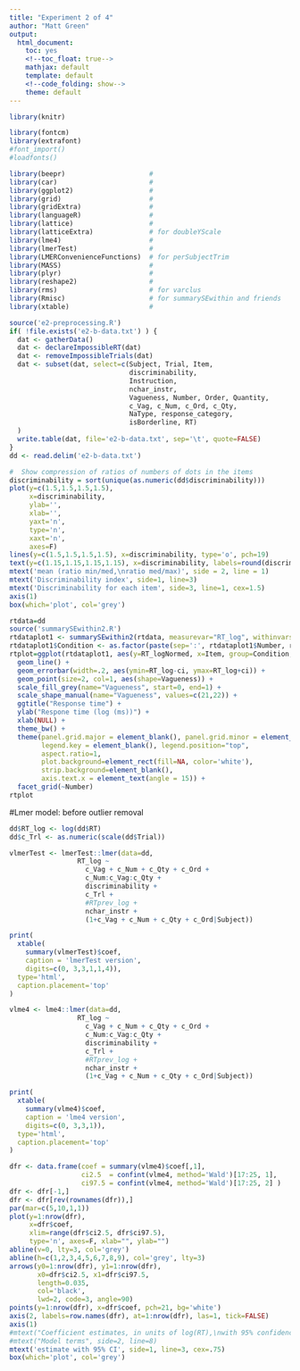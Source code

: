 ```yaml
---
title: "Experiment 2 of 4"
author: "Matt Green"
output:
  html_document:
    toc: yes
    <!--toc_float: true-->
    mathjax: default
    template: default
    <!--code_folding: show-->
    theme: default
---  
```

<style>
table, th, td {
    border: 1px grey;
    border-collapse: collapse;
    padding:2px 5px 2px 5px
}  
</style>


```r
library(knitr)
```

```r
library(fontcm)
library(extrafont)
#font_import()
#loadfonts()
```

```r
library(beepr)                     #
library(car)                       #
library(ggplot2)                   #
library(grid)                      #
library(gridExtra)                 #
library(languageR)                 #
library(lattice)                   #
library(latticeExtra)              # for doubleYScale
library(lme4)                      #
library(lmerTest)                  #
library(LMERConvenienceFunctions)  # for perSubjectTrim
library(MASS)                      #
library(plyr)                      #
library(reshape2)                  #
library(rms)                       # for varclus
library(Rmisc)                     # for summarySEwithin and friends
library(xtable)                    #
```

```r
source('e2-preprocessing.R')
if( !file.exists('e2-b-data.txt') ) {
  dat <- gatherData() 
  dat <- declareImpossibleRT(dat)
  dat <- removeImpossibleTrials(dat)
  dat <- subset(dat, select=c(Subject, Trial, Item, 
                              discriminability, 
                              Instruction,
                              nchar_instr,
                              Vagueness, Number, Order, Quantity, 
                              c_Vag, c_Num, c_Ord, c_Qty,
                              NaType, response_category, 
                              isBorderline, RT)
  )
  write.table(dat, file='e2-b-data.txt', sep='\t', quote=FALSE)
}
dd <- read.delim('e2-b-data.txt')
```

```r
#  Show compression of ratios of numbers of dots in the items
discriminability = sort(unique(as.numeric(dd$discriminability)))
plot(y=c(1.5,1.5,1.5,1.5), 
     x=discriminability, 
     ylab='',
     xlab='',
     yaxt='n',
     type='n', 
     xaxt='n',
     axes=F)
lines(y=c(1.5,1.5,1.5,1.5), x=discriminability, type='o', pch=19)
text(y=c(1.15,1.15,1.15,1.15), x=discriminability, labels=round(discriminability,2),  cex=.7)
mtext('mean (ratio min/med,\nratio med/max)', side = 2, line = 1)
mtext('Discriminability index', side=1, line=3)
mtext('Discriminability for each item', side=3, line=1, cex=1.5)
axis(1)
box(which='plot', col='grey')
```

```r
rtdata=dd
source('summarySEwithin2.R')
rtdataplot1 <- summarySEwithin2(rtdata, measurevar="RT_log", withinvars=c("Condition", "Vagueness", "Number", "Item"), idvar="Subject")
rtdataplot1$Condition <- as.factor(paste(sep=':', rtdataplot1$Number, rtdataplot1$Vagueness))
rtplot=ggplot(rtdataplot1, aes(y=RT_logNormed, x=Item, group=Condition, fill=Vagueness)) +
  geom_line() +
  geom_errorbar(width=.2, aes(ymin=RT_log-ci, ymax=RT_log+ci)) +
  geom_point(size=2, col=1, aes(shape=Vagueness)) +
  scale_fill_grey(name="Vagueness", start=0, end=1) +
  scale_shape_manual(name="Vagueness", values=c(21,22)) +
  ggtitle("Response time") +
  ylab("Respone time (log (ms))") + 
  xlab(NULL) +
  theme_bw() +
  theme(panel.grid.major = element_blank(), panel.grid.minor = element_blank(),
        legend.key = element_blank(), legend.position="top",
        aspect.ratio=1,
        plot.background=element_rect(fill=NA, color='white'),
        strip.background=element_blank(),
        axis.text.x = element_text(angle = 15)) +
  facet_grid(~Number)
rtplot
```
#Lmer model: before outlier removal

```r
dd$RT_log <- log(dd$RT)
dd$c_Trl <- as.numeric(scale(dd$Trial))
```


```r
vlmerTest <- lmerTest::lmer(data=dd,
                 RT_log ~
                   c_Vag + c_Num + c_Qty + c_Ord +
                   c_Num:c_Vag:c_Qty +
                   discriminability +
                   c_Trl +
                   #RTprev_log +
                   nchar_instr +
                   (1+c_Vag + c_Num + c_Qty + c_Ord|Subject))
```



```r
print(
  xtable(
    summary(vlmerTest)$coef,
    caption = 'lmerTest version',
    digits=c(0, 3,3,1,1,4)),
  type='html',
  caption.placement='top'
)
```


```r
vlme4 <- lme4::lmer(data=dd,
                 RT_log ~
                   c_Vag + c_Num + c_Qty + c_Ord +
                   c_Num:c_Vag:c_Qty +
                   discriminability +
                   c_Trl +
                   #RTprev_log +
                   nchar_instr +
                   (1+c_Vag + c_Num + c_Qty + c_Ord|Subject))
```

```r
print(
  xtable(
    summary(vlme4)$coef,
    caption = 'lme4 version',
    digits=c(0, 3,3,1)),
  type='html',
  caption.placement='top'
)
```

```r
dfr <- data.frame(coef = summary(vlme4)$coef[,1], 
                  ci2.5  = confint(vlme4, method='Wald')[17:25, 1],
                  ci97.5 = confint(vlme4, method='Wald')[17:25, 2] )
dfr <- dfr[-1,]
dfr <- dfr[rev(rownames(dfr)),]
par(mar=c(5,10,1,1))
plot(y=1:nrow(dfr), 
     x=dfr$coef, 
     xlim=range(dfr$ci2.5, dfr$ci97.5), 
     type='n', axes=F, xlab="", ylab="")
abline(v=0, lty=3, col='grey')
abline(h=c(1,2,3,4,5,6,7,8,9), col='grey', lty=3)
arrows(y0=1:nrow(dfr), y1=1:nrow(dfr), 
       x0=dfr$ci2.5, x1=dfr$ci97.5, 
       length=0.035,
       col='black',
       lwd=2, code=3, angle=90)
points(y=1:nrow(dfr), x=dfr$coef, pch=21, bg='white')
axis(2, labels=row.names(dfr), at=1:nrow(dfr), las=1, tick=FALSE)
axis(1)
#mtext("Coefficient estimates, in units of log(RT),\nwith 95% confidence intervals", side=1, line=4, cex.lab=1, las=1)
#mtext("Model terms", side=2, line=8)
mtext('estimate with 95% CI', side=1, line=3, cex=.75)
box(which='plot', col='grey')
```

